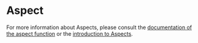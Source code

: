 <html devsite>
<head>
  <meta name="project_path" value="/_project.yaml">
  <meta name="book_path" value="/versions/6.0.0/_book.yaml">
</head>
<body>

<h1 class="page-title" id="modules.Aspect">Aspect</h1>

<!-- {% raw %} -->

For more information about Aspects, please consult the <a href="globals.html#aspect">documentation of the aspect function</a> or the <a href="https://bazel.build/versions/6.0.0/extending/aspects">introduction to Aspects</a>.



</body>
</html>

<!-- {% endraw %} -->
